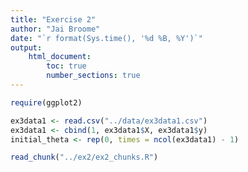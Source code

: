 ```yaml
---
title: "Exercise 2"
author: "Jai Broome"
date: "`r format(Sys.time(), '%d %B, %Y')`"
output: 
    html_document:
        toc: true
        number_sections: true
---
```


```r
require(ggplot2)
```

```r
ex3data1 <- read.csv("../data/ex3data1.csv")
ex3data1 <- cbind(1, ex3data1$X, ex3data1$y)
initial_theta <- rep(0, times = ncol(ex3data1) - 1)
```

```r
read_chunk("../ex2/ex2_chunks.R")
```

```r
```

```r
```

```r

```


